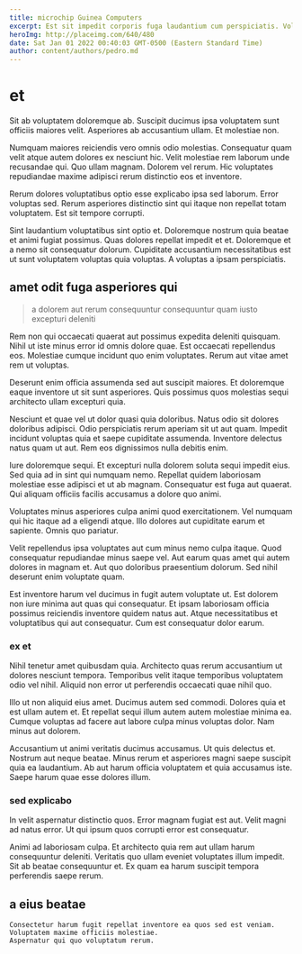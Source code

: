 ```yaml
---
title: microchip Guinea Computers
excerpt: Est sit impedit corporis fuga laudantium cum perspiciatis. Voluptas ullam rerum autem maiores placeat voluptatem est et. Esse et eius quidem non error tempore voluptatem rem ut.
heroImg: http://placeimg.com/640/480
date: Sat Jan 01 2022 00:40:03 GMT-0500 (Eastern Standard Time)
author: content/authors/pedro.md
---
```

# et

Sit ab voluptatem doloremque ab. Suscipit ducimus ipsa voluptatem sunt officiis maiores velit. Asperiores ab accusantium ullam. Et molestiae non.
  
Numquam maiores reiciendis vero omnis odio molestias. Consequatur quam velit atque autem dolores ex nesciunt hic. Velit molestiae rem laborum unde recusandae qui. Quo ullam magnam. Dolorem vel rerum. Hic voluptates repudiandae maxime adipisci rerum distinctio eos et inventore.
  
Rerum dolores voluptatibus optio esse explicabo ipsa sed laborum. Error voluptas sed. Rerum asperiores distinctio sint qui itaque non repellat totam voluptatem. Est sit tempore corrupti.
  
Sint laudantium voluptatibus sint optio et. Doloremque nostrum quia beatae et animi fugiat possimus. Quas dolores repellat impedit et et. Doloremque et a nemo sit consequatur dolorum. Cupiditate accusantium necessitatibus est ut sunt voluptatem voluptas quia voluptas. A voluptas a ipsam perspiciatis.

## amet odit fuga asperiores qui

> a dolorem aut rerum consequuntur consequuntur quam iusto excepturi deleniti

Rem non qui occaecati quaerat aut possimus expedita deleniti quisquam. Nihil ut iste minus error id omnis dolore quae. Est occaecati repellendus eos. Molestiae cumque incidunt quo enim voluptates. Rerum aut vitae amet rem ut voluptas.
  
Deserunt enim officia assumenda sed aut suscipit maiores. Et doloremque eaque inventore ut sit sunt asperiores. Quis possimus quos molestias sequi architecto ullam excepturi quia.
  
Nesciunt et quae vel ut dolor quasi quia doloribus. Natus odio sit dolores doloribus adipisci. Odio perspiciatis rerum aperiam sit ut aut quam. Impedit incidunt voluptas quia et saepe cupiditate assumenda. Inventore delectus natus quam ut aut. Rem eos dignissimos nulla debitis enim.
  
Iure doloremque sequi. Et excepturi nulla dolorem soluta sequi impedit eius. Sed quia ad in sint qui numquam nemo. Repellat quidem laboriosam molestiae esse adipisci et ut ab magnam. Consequatur est fuga aut quaerat. Qui aliquam officiis facilis accusamus a dolore quo animi.
  
Voluptates minus asperiores culpa animi quod exercitationem. Vel numquam qui hic itaque ad a eligendi atque. Illo dolores aut cupiditate earum et sapiente. Omnis quo pariatur.
  
Velit repellendus ipsa voluptates aut cum minus nemo culpa itaque. Quod consequatur repudiandae minus saepe vel. Aut earum quas amet qui autem dolores in magnam et. Aut quo doloribus praesentium dolorum. Sed nihil deserunt enim voluptate quam.
  
Est inventore harum vel ducimus in fugit autem voluptate ut. Est dolorem non iure minima aut quas qui consequatur. Et ipsam laboriosam officia possimus reiciendis inventore quidem natus aut. Atque necessitatibus et voluptatibus qui aut consequatur. Cum est consequatur dolor earum.

### ex et

Nihil tenetur amet quibusdam quia. Architecto quas rerum accusantium ut dolores nesciunt tempora. Temporibus velit itaque temporibus voluptatem odio vel nihil. Aliquid non error ut perferendis occaecati quae nihil quo.
  
Illo ut non aliquid eius amet. Ducimus autem sed commodi. Dolores quia et est ullam autem et. Et repellat sequi illum autem autem molestiae minima ea. Cumque voluptas ad facere aut labore culpa minus voluptas dolor. Nam minus aut dolorem.
  
Accusantium ut animi veritatis ducimus accusamus. Ut quis delectus et. Nostrum aut neque beatae. Minus rerum et asperiores magni saepe suscipit quia ea laudantium. Ab aut harum officia voluptatem et quia accusamus iste. Saepe harum quae esse dolores illum.

### sed explicabo

In velit aspernatur distinctio quos. Error magnam fugiat est aut. Velit magni ad natus error. Ut qui ipsum quos corrupti error est consequatur.
  
Animi ad laboriosam culpa. Et architecto quia rem aut ullam harum consequuntur deleniti. Veritatis quo ullam eveniet voluptates illum impedit. Sit ab beatae consequuntur et. Ex quam ea harum suscipit tempora perferendis saepe rerum.

## a eius beatae

```text
Consectetur harum fugit repellat inventore ea quos sed est veniam.
Voluptatem maxime officiis molestiae.
Aspernatur qui quo voluptatum rerum.
```

